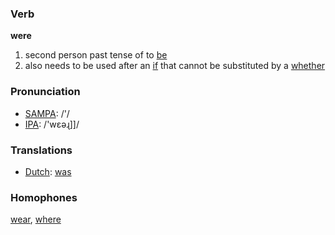=== Verb ===

'''were''' 

# second person past tense of to [[be]]
# also needs to be used after an [[if]] that cannot be substituted by a [[whether]]

=== Pronunciation ===
*[[w:SAMPA|SAMPA]]: /'/
*[[w:IPA|IPA]]: /'wεəɻ]]/

=== Translations ===
*[[Dutch]]: [[was]]

=== Homophones ===

[[wear]], [[where]]